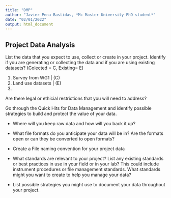 ```yaml
---
title: "DMP"
author: "Javier Pena-Bastidas, *Mc Master University PhD student*"
date: "02/01/2022"
output: html_document
---
```


## Project Data Analysis

List the data that you expect to use, collect or create in your project. Identify if you are generating or collecting the data and if you are using existing datasets? 
(Colected = C, Existing= E)

1. Survey from WG1 | (C)
2. Land use datasets | (E)
3. 


Are there legal or ethicial restrictions that you will need to address?

Go through the Quick Hits for Data Management and identify possible strategies to build and protect the value of your data.

- Where will you keep raw data and how will you back it up?

- What file formats do you anticipate your data will be in? Are the formats open or can they be converted to open formats?

- Create a File naming convention for your project data

- What standards are relevant to your project? List any existing standards or best practices in use in your field or in your lab? This could include instrument procedures or file management standards. What standards might you want to create to help you manage your data?

- List possible strategies you might use to document your data throughout your project.